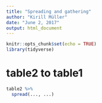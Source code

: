 ```yaml
---
title: "Spreading and gathering"
author: "Kirill Müller"
date: "June 2, 2017"
output: html_document
---
```


```r
knitr::opts_chunk$set(echo = TRUE)
library(tidyverse)
```


# table2 to table1

```r
table2 %>% 
  spread(..., ...)
```
